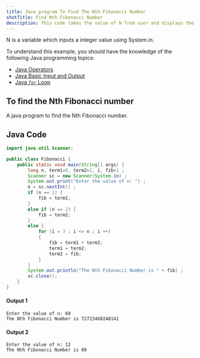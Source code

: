 ```yaml
---
title: Java program To Find The Nth Fibonacci Number
shotTitle: Find Nth Fibonacci Number
description: This code takes the value of N from user and displays the Nth number of the Fibonacci Series.
---
```


N is a variable which inputs a integer value using System.in.

To understand this example, you should have the knowledge of the following Java programming topics:

- [Java Operators](/docs/operators)
- [Java Basic Input and Output](/docs/basic-input-output)
- [Java `for` Loop](/docs/for-loop)

## To find the Nth Fibonacci number

A java program to find the Nth Fibonacci number.

## Java Code

```java
import java.util.Scanner;

public class Fibonacci {
    public static void main(String[] args) {
        long n, term1=0, term2=1, i, fib=1 ;
        Scanner sc = new Scanner(System.in) ;
        System.out.print("Enter the value of n: ") ;
        n = sc.nextInt() ;
        if (n == 1) {
            fib = term1;
        }
        else if (n == 2) {
            fib = term2;
        }
        else {
            for (i = 3 ; i <= n ; i ++)
            {
                fib = term1 + term2;
                term1 = term2;
                term2 = fib;
            }
        }
        System.out.println("The Nth Fibonacci Number is " + fib) ;
        sc.close();
    }
}
```

#### Output 1

```plaintext
Enter the value of n: 69
The Nth Fibonacci Number is 72723460248141
```

#### Output 2

```plaintext
Enter the value of n: 12
The Nth Fibonacci Number is 89
```
